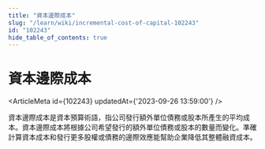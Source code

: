 ```yaml
---
title: "資本邊際成本"
slug: "/learn/wiki/incremental-cost-of-capital-102243"
id: "102243"
hide_table_of_contents: true
---
```



# 資本邊際成本

<ArticleMeta id={102243} updatedAt={'2023-09-26 13:59:00'} />
<div className='border-solid border-b border-t-0 my-4 border-[var(--ifm-color-gray-300)]' />

資本邊際成本是資本預算術語，指公司發行額外單位債務或股本所產生的平均成本。資本邊際成本將根據公司希望發行的額外單位債務或股本的數量而變化。準確計算資本成本和發行更多股權或債務的邊際效應能幫助企業降低其整體融資成本。
